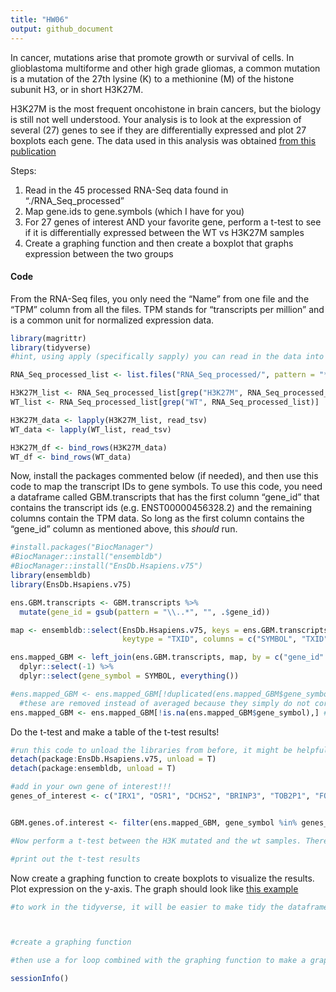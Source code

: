---
title: "HW06"
output: github_document
---

In cancer, mutations arise that promote growth or survival of cells. In glioblastoma multiforme and other high grade gliomas, a common mutation is a mutation of the 27th lysine (K) to a methionine (M) of the histone subunit H3, or in short H3K27M. 

H3K27M is the most frequent oncohistone in brain cancers, but the biology is still not well understood. Your analysis is to look at the expression of several (27) genes to see if they are differentially expressed and plot 27 boxplots each gene. The data used in this analysis was obtained [from this publication](https://pubmed.ncbi.nlm.nih.gov/31085178/) 

Steps: 

  1. Read in the 45 processed RNA-Seq data found in "./RNA_Seq_processed"
  2. Map gene.ids to gene.symbols (which I have for you)
  3. For 27 genes of interest AND your favorite gene, perform a t-test to see if it is differentially expressed between the WT vs H3K27M samples
  4. Create a graphing function and then create a boxplot that graphs expression between the two groups
  
  
#### Code

From the RNA-Seq files, you only need the "Name" from one file and the "TPM" column from all the files. TPM stands for "transcripts per million" and is a common unit for normalized expression data. 
```{r load in data}
library(magrittr)
library(tidyverse)
#hint, using apply (specifically sapply) you can read in the data into a list and then bind the columns together. Or you can use a for loop too. 

RNA_Seq_processed_list <- list.files("RNA_Seq_processed/", pattern = "*.sf", recursive = T, full.names = T)

H3K27M_list <- RNA_Seq_processed_list[grep("H3K27M", RNA_Seq_processed_list)]
WT_list <- RNA_Seq_processed_list[grep("WT", RNA_Seq_processed_list)]

H3K27M_data <- lapply(H3K27M_list, read_tsv)
WT_data <- lapply(WT_list, read_tsv)

H3K27M_df <- bind_rows(H3K27M_data)
WT_df <- bind_rows(WT_data)

```

Now, install the packages commented below (if needed), and then use this code to map the transcript IDs to gene symbols. To use this code, you need a dataframe called GBM.transcripts that has the first column "gene_id" that contains the transcript ids (e.g. ENST00000456328.2) and the remaining columns contain the TPM data. So long as the first column contains the "gene_id" column as mentioned above, this *should* run. 

```{r map gene.ids to gene.symbols using ensembldb}

#install.packages("BiocManager")
#BiocManager::install("ensembldb")
#BiocManager::install("EnsDb.Hsapiens.v75")
library(ensembldb)
library(EnsDb.Hsapiens.v75)

ens.GBM.transcripts <- GBM.transcripts %>% 
  mutate(gene_id = gsub(pattern = "\\..*", "", .$gene_id))

map <- ensembldb::select(EnsDb.Hsapiens.v75, keys = ens.GBM.transcripts$gene_id,
                         keytype = "TXID", columns = c("SYMBOL", "TXID"))

ens.mapped_GBM <- left_join(ens.GBM.transcripts, map, by = c("gene_id" = "TXID")) %>% 
  dplyr::select(-1) %>% 
  dplyr::select(gene_symbol = SYMBOL, everything())

#ens.mapped_GBM <- ens.mapped_GBM[!duplicated(ens.mapped_GBM$gene_symbol),] #remove duplicated gene symbols
  #these are removed instead of averaged because they simply do not correlate particularly well. 
ens.mapped_GBM <- ens.mapped_GBM[!is.na(ens.mapped_GBM$gene_symbol),] #remove NA values

```



Do the t-test and make a table of the t-test results!

```{r t.test for difference between a bunch of genes}
#run this code to unload the libraries from before, it might be helpful because the select() function from dplyr might be hidden otherwise
detach(package:EnsDb.Hsapiens.v75, unload = T)
detach(package:ensembldb, unload = T)

#add in your own gene of interest!!! 
genes_of_interest <- c("IRX1", "OSR1", "DCHS2", "BRINP3", "TOB2P1", "FOXD1", "ZFPM2", "GLB1", "ALG5", "TRIM4", "ADARB2", "PCDHGA11", "IDH1", "EGFR", "MGMT", "TERT", "PTEN", "TP53", "RB1", "PTEN", "ATRX", "PDGFRA", "PIK3CA", "MICA", "CDKN2A", "EZH2", "BRD2")


GBM.genes.of.interest <- filter(ens.mapped_GBM, gene_symbol %in% genes_of_interest)

#Now perform a t-test between the H3K mutated and the wt samples. There are many ways to do this actually, you can use a for loop or you could do the tidy alternative with broom(), but the for loop is probably the easiest

#print out the t-test results
```



Now create a graphing function to create boxplots to visualize the results. Plot expression on the y-axis. The graph should look like [this example](IRX1_example.png)

```{r create a graphing function}
#to work in the tidyverse, it will be easier to make tidy the dataframe first



#create a graphing function

#then use a for loop combined with the graphing function to make a graph for all your genes of interest 
```


```{r reproducibility}
sessionInfo()
```

